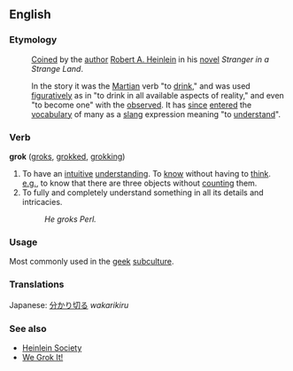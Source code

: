 {{wikipedia}}
== English ==

=== Etymology ===

:[[Coined]] by the [[author]] [[w:Robert A. Heinlein|Robert A. Heinlein]] in his [[novel]] ''Stranger in a Strange Land''.

:In the story it was the [[Martian]] verb "to [[drink]]," and was used [[figurative]]ly as in "to drink in all available aspects of reality," and even "to become one" with the [[observe]]d. It has [[since]] [[enter]]ed the [[vocabulary]] of many as a [[slang]] expression meaning "to [[understand]]".

=== Verb ===

'''grok''' ([[groks]], [[grokked]], [[grokking]])

# To have an [[intuitive]] [[understanding]].  To [[know]] without having to [[think]].  [[e.g.]], to know that there are three objects without [[count]]ing them.
# To fully and completely understand something in all its details and intricacies.
#: ''He groks Perl.''

=== Usage ===

Most commonly used in the [[geek]] [[subculture]].

=== Translations ===
Japanese: [[分かり切る]] ''wakarikiru''

=== See also ===

* [http://www.heinleinsociety.org/ Heinlein Society]
* [http://www.wegrokit.com/ We Grok It!]